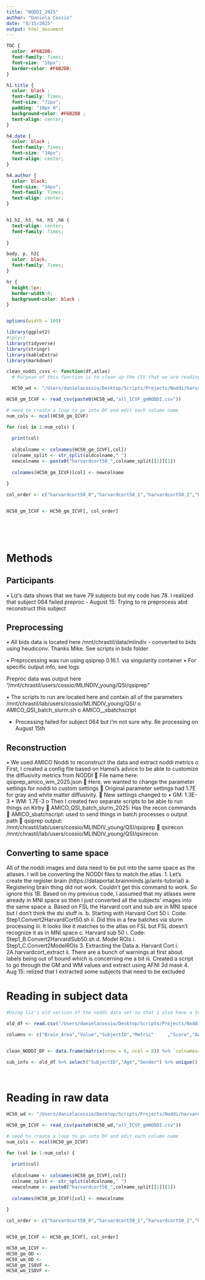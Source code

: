 ```yaml
---
title: "NODDI_2025"
author: "Daniela Cossio"
date: "8/15/2025"
output: html_document
---
```


```css
TOC {
  color: #F6B2DB;
  font-family: Times;
  font-size: "16px"; 
  border-color: #F6B2DB;
}

h1.title {
  color: black ;
  font-family: Times;
  font-size: "72px";
  padding: "10px 0";
  background-color: #F6B2DB ;
  text-align: center;
}

h4.date {
  color: black ;
  font-family: Times;
  font-size: "34px";
  text-align: center;
}

h4.author {
  color: black;
  font-size: "34px";
  font-family: Times;
  text-align: center;
}


h1,h2, h3, h4, h5 ,h6 {
  text-align: center;
  font-family: Times;
  
}

body, p, h2{
  color: black; 
  font-family: Times;
}

hr {
  height:5px;
  border-width:0;
  background-color: black ;
}



```

```r
options(width = 100)
```

```r
library(ggplot2)
#(plyr)
library(tidyverse)
library(stringr)
library(kableExtra)
library(markdown)
```

```r
clean_noddi_csvs <- function(df,atlas)
  # Purpose of this function is to clean up the CSV that we are reading into here so that we have a nice and clean daata frame to work with 

  HC50_wd <- "/Users/danielacossio/Desktop/Scripts/Projects/Noddi/harvardcort50/"

HC50_gm_ICVF <- read_csv(paste0(HC50_wd,"all_ICVF_gmNODDI.csv"))

# need to create a loop to go into DF and edit each column name 
num_cols <- ncol(HC50_gm_ICVF)

for (col in 1:num_cols) {
  
  print(col)
  
  oldcolname <- colnames(HC50_gm_ICVF[,col])
  colname_split <- str_split(oldcolname," ")
  newcolname <- paste0("harvardcort50_",colname_split[[1]][1])
  
  colnames(HC50_gm_ICVF)[col] <- newcolname
  
}

col_order <- c("harvardcort50_0","harvardcort50_1","harvardcort50_2","harvardcort50_3","harvardcort50_4","harvardcort50_5","harvardcort50_6","harvardcort50_7","harvardcort50_8","harvardcort50_9","harvardcort50_10","harvardcort50_11","harvardcort50_12","harvardcort50_13","harvardcort50_14","harvardcort50_15","harvardcort50_16", "harvardcort50_17","harvardcort50_18","harvardcort50_19","harvardcort50_20","harvardcort50_21", "harvardcort50_22","harvardcort50_23","harvardcort50_24","harvardcort50_25","harvardcort50_26","harvardcort50_27","harvardcort50_28","harvardcort50_29","harvardcort50_30","harvardcort50_31", "harvardcort50_32","harvardcort50_33","harvardcort50_34","harvardcort50_35","harvardcort50_36","harvardcort50_37","harvardcort50_38","harvardcort50_39","harvardcort50_40","harvardcort50_41", "harvardcort50_42","harvardcort50_43","harvardcort50_44","harvardcort50_45","harvardcort50_46","harvardcort50_47")


HC50_gm_ICVF <- HC50_gm_ICVF[, col_order]

  
  
  
```

# Methods {.tabset .tabset-dropdown} 
## Participants 

•	Liz's data shows that we have 79 subjects but my code has 78. I realized that subject 064 failed preproc
  - August 15: Trying to re preprocess abd reconstruct this subject 
  
## Preprocessing

•	All bids data is located here /mnt/chrastil/data/mlindiv
  - converted to bids using heudiconv. Thanks Mike. See scripts in bids folder
  
•	Preprocessing was run using qsiprep 0.16.1. via singularity container
    • For specific output info, see logs

Preproc data was output here          
  “/mnt/chrastil/users/cossio/MLINDIV_young/QSI/qsiprep”
  
•	The scripts to run are located here and contain all of the parameters
  /mnt/chrastil/lab/users/cossio/MLINDIV_young/QSI/
      o	AMICO_QSI_batch_slurm.sh 
      o	AMICO__sbatchscript

- Processing failed for subject 064 but i'm not sure why. Re processing on August 15th 


## Reconstruction
  •	 We used AMICO Noddi to reconstruct the data and extract noddi metrics
      o	First, I created a config file based on Hamsi’s advice to be able to             customize the diffusivity metrics from NODDI
            	File name here:  qsiprep_amico_wm_2025.json
            	Here, we wanted to change the parameter settings for noddi to custom settings
            	Original parameter settings had 1.7E for gray and white matter diffusivity.
            	New settings changed to 
                  •	GM: 1.3E-3
                  •	WM: 1.7E-3
      o	Then I created two separate scripts to be able to run things on Kirby
            	AMICO_QSI_batch_slurm_2025:  Has the recon commands
            	AMICO_sbatchscript: used to send things in batch processes 
      o	output path 
            	qsiprep output: /mnt/chrastil/lab/users/cossio/MLINDIV_young/QSI/qsiprep
            	qsirecon /mnt/chrastil/lab/users/cossio/MLINDIV_young/QSI/qsirecon


## Converting to same space

All of the noddi images and data need to be put into the same space as the atlases. I will be converting the NODDI files to match the atlas.
    1.	Let’s create the register brain     (https://dataportal.brainminds.jp/ants-tutorial)
        a.	Registering brain thing did not work. Couldn’t get this command to work. So ignore this
    1B.	Based on my previous code, I assumed that my atlases were already in MNI space so then I just converted all the subjects’ images into the same space 
        a.  Based on FSL the Harvard cort and sub are in MNI space but I don’t think the dsi stuff is. 
        b.	Starting with Harvard Cort 50 
            i.	Code: Step1.Convert2HarvardCort50.sh
            ii.	Did this in a few batches via slurm processing
            iii.	It looks like it matches to the atlas on FSL but FSL doesn’t recognize it as in MNI space
        c.	Harvard sub 50
            i.	Code: Step1_B.Convert2HarvardSub50.sh
        d.	Model ROIs
            i.	Step1_C.Convert2ModelROIs
    3.	Extracting the Data
        a.	Harvard Cort
            i.	2A.harvardcort_extract
            ii.	There are a bunch of warnings at first about labels being out of bound which is concerning me a bit 
            iii.	Created a script to go through the GM and WM values and extract using AFNI 3d mask
4.	Aug 15: relized that I extracted some subjects that need to be excluded



# Reading in subject data

```r

#Using liz's old version of the noddi data set so that i also have a template for what i want.

old_df <- read.csv("/Users/danielacossio/Desktop/Scripts/Projects/Noddi/noddi_data.csv")

columns <- c("Brain_Area","Value","SubjectID","Metric"     ,"Score","Age","Gender", "Tissue")    


clean_NODDI_DF <- data.frame(matrix(nrow = 0, ncol = 8)) %>% `colnames<-`(columns)

sub_info <- old_df %>% select("SubjectID","Age","Gender") %>% unique()
  
  
```


# Reading in raw data

```r

HC50_wd <- "/Users/danielacossio/Desktop/Scripts/Projects/Noddi/harvardcort50/"

HC50_gm_ICVF <- read_csv(paste0(HC50_wd,"all_ICVF_gmNODDI.csv"))

# need to create a loop to go into DF and edit each column name 
num_cols <- ncol(HC50_gm_ICVF)

for (col in 1:num_cols) {
  
  print(col)
  
  oldcolname <- colnames(HC50_gm_ICVF[,col])
  colname_split <- str_split(oldcolname," ")
  newcolname <- paste0("harvardcort50_",colname_split[[1]][1])
  
  colnames(HC50_gm_ICVF)[col] <- newcolname
  
}

col_order <- c("harvardcort50_0","harvardcort50_1","harvardcort50_2","harvardcort50_3","harvardcort50_4","harvardcort50_5","harvardcort50_6","harvardcort50_7","harvardcort50_8","harvardcort50_9","harvardcort50_10","harvardcort50_11","harvardcort50_12","harvardcort50_13","harvardcort50_14","harvardcort50_15","harvardcort50_16", "harvardcort50_17","harvardcort50_18","harvardcort50_19","harvardcort50_20","harvardcort50_21", "harvardcort50_22","harvardcort50_23","harvardcort50_24","harvardcort50_25","harvardcort50_26","harvardcort50_27","harvardcort50_28","harvardcort50_29","harvardcort50_30","harvardcort50_31", "harvardcort50_32","harvardcort50_33","harvardcort50_34","harvardcort50_35","harvardcort50_36","harvardcort50_37","harvardcort50_38","harvardcort50_39","harvardcort50_40","harvardcort50_41", "harvardcort50_42","harvardcort50_43","harvardcort50_44","harvardcort50_45","harvardcort50_46","harvardcort50_47")


HC50_gm_ICVF <- HC50_gm_ICVF[, col_order]

HC50_wm_ICVF <-
HC50_gm_OD <-
HC50_wm_OD <-
HC50_gm_ISOVF <-
HC50_wm_ISOVF <-
  
```

